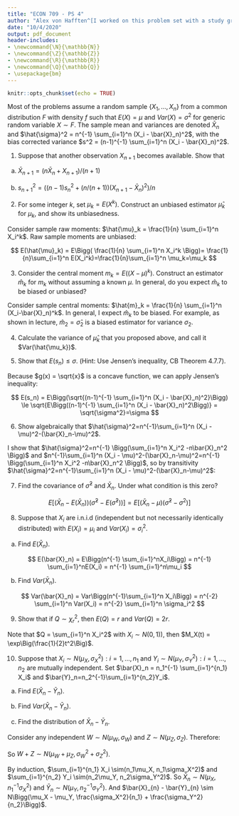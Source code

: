 ```yaml
---
title: "ECON 709 - PS 4"
author: "Alex von Hafften^[I worked on this problem set with a study group of Michael Nattinger, Andrew Smith, and Ryan Mather. I also discussed problems with Emily Case, Sarah Bass, and Danny Edgel.]"
date: "10/4/2020"
output: pdf_document
header-includes:
- \newcommand{\N}{\mathbb{N}}
- \newcommand{\Z}{\mathbb{Z}}
- \newcommand{\R}{\mathbb{R}}
- \newcommand{\Q}{\mathbb{Q}}
- \usepackage{bm}
---
```


```r
knitr::opts_chunk$set(echo = TRUE)
```

Most of the problems assume a random sample $\{X_1, ..., X_n\}$ from a common distribution $F$ with density $f$ such that $E(X) = \mu$ and $Var(X) = \sigma^2$ for generic random variable $X \sim F$. The sample mean and variances are denoted $\bar{X}_n$ and $\hat{\sigma}^2 = n^{-1} \sum_{i=1}^n (X_i - \bar{X}_n)^2$, with the bias corrected variance $s^2 = (n-1)^{-1} \sum_{i=1}^n (X_i - \bar{X}_n)^2$.

1. Suppose that another observation $X_{n+1}$ becomes available.  Show that

(a) $\bar{X}_{n+1} = (n \bar{X}_n + X_{n+1})/(n+1)$

\begin{align*}
(n \bar{X}_n + X_{n+1})/(n+1) &= \Bigg(n n^{-1}\sum_{i=1}^nX_i + X_{n+1}\Bigg)/(n+1) \\
&= \Bigg(\sum_{i=1}^nX_i + X_{n+1}\Bigg)/(n+1) \\
&= \Bigg(\sum_{i=1}^{n+1}X_i\Bigg)/(n+1) \\
&= \bar{X}_{n+1}
\end{align*}

\pagebreak

(b) $s^2_{n+1}= ((n-1)s_n^2 + (n/(n+1))(X_{n+1}-\bar{X}_n)^2)/n$

\begin{align*}
s^2_{n+1} &= n^{-1} \sum_{i=1}^{n+1} (X_i - \bar{X}_{n+1})^2 \\
&= n^{-1} \sum_{i=1}^{n+1} [(X_i - \bar{X}_n) + (\bar{X}_n - \bar{X}_{n+1})]^2 \\
&= n^{-1} \sum_{i=1}^{n+1} \Bigg[(X_i - \bar{X}_n) + \Bigg(\bar{X}_n - \frac{n \bar{X}_n + X_{n+1}}{n+1}\Bigg)\Bigg]^2 \\
&= n^{-1} \sum_{i=1}^{n+1} \Bigg[(X_i - \bar{X}_n) + \Bigg(\frac{\bar{X}_n - X_{n+1}}{n+1}\Bigg)\Bigg]^2 \\
&= n^{-1} \sum_{i=1}^{n+1} \Bigg[(X_i - \bar{X}_n)^2 + 2(X_i - \bar{X}_n)\Bigg(\frac{\bar{X}_n - X_{n+1}}{n+1}\Bigg) + \Bigg(\frac{\bar{X}_n - X_{n+1}}{n+1}\Bigg)^2 \Bigg] \\
&= n^{-1} \Bigg[ \sum_{i=1}^{n+1} (X_i - \bar{X}_n)^2 + 2\Bigg(\frac{\bar{X}_n - X_{n+1}}{n+1}\Bigg)\sum_{i=1}^{n+1}(X_i - \bar{X}_n) + (n+1)\Bigg(\frac{\bar{X}_n - X_{n+1}}{n+1}\Bigg)^2 \Bigg] \\
&= n^{-1} \Bigg[ \sum_{i=1}^{n} (X_i - \bar{X}_n)^2 + (X_{n+1} - \bar{X}_n)^2 + 2\Bigg(\frac{\bar{X}_n - X_{n+1}}{n+1}\Bigg)\Bigg(\sum_{i=1}^{n}X_i +X_{n+1} - (n+1)\bar{X}_n\Bigg) + \frac{(\bar{X}_n - X_{n+1})^2}{n+1} \Bigg] \\
&= n^{-1} \Bigg[ (n-1)s^2_n + (X_{n+1} - \bar{X}_n)^2 + 2\Bigg(\frac{\bar{X}_n - X_{n+1}}{n+1}\Bigg)\Bigg(X_{n+1} - \bar{X}_n\Bigg) + \frac{(\bar{X}_n - X_{n+1})^2}{n+1} \Bigg] \\
&= n^{-1} \Bigg[ (n-1)s^2_n + (X_{n+1} - \bar{X}_n)^2 - 2\Bigg(\frac{(\bar{X}_n - X_{n+1})^2}{n+1}\Bigg) + \frac{(\bar{X}_n - X_{n+1})^2}{n+1} \Bigg] \\
&= n^{-1} \Bigg[ (n-1)s^2_n + (X_{n+1} - \bar{X}_n)^2 - \frac{(\bar{X}_n - X_{n+1})^2}{n+1} \Bigg] \\
&= n^{-1} \Bigg[ (n-1)s_n^2 + \frac{n}{n+1}(X_{n+1}-\bar{X}_n)^2 \Bigg]
\end{align*}

\pagebreak

2. For some integer $k$, set $\mu_k=E(X^k)$. Construct an unbiased estimator $\hat{\mu}_k$ for $\mu_k$, and show its unbiasedness.

Consider sample raw moments: $\hat{\mu}_k = \frac{1}{n} \sum_{i=1}^n X_i^k$. Raw sample moments are unbiased:

$$
E(\hat{\mu}_k) = E\Bigg( \frac{1}{n} \sum_{i=1}^n X_i^k \Bigg)= \frac{1}{n}\sum_{i=1}^n E(X_i^k)=\frac{1}{n}\sum_{i=1}^n \mu_k=\mu_k
$$

3. Consider the central moment $m_k = E((X- \mu)^k)$. Construct an estimator $\hat{m}_k$ for $m_k$ without assuming a known $\mu$. In general, do you expect $\hat{m}_k$ to be biased or unbiased?

Consider sample central moments: $\hat{m}_k = \frac{1}{n} \sum_{i=1}^n (X_i-\bar{X}_n)^k$. In general, I expect $\hat{m}_k$ to be biased.  For example, as shown in lecture, $\hat{m}_2 = \hat{\sigma}_2$ is a biased estimator for variance $\sigma_2$.

4. Calculate the variance of $\hat{\mu}_k$ that you proposed above, and call it $Var(\hat{\mu_k})$.

\begin{align*}
Var(\hat{\mu}_k) 
&= E(\hat{\mu}_k^2) - E(\hat{\mu}_k)^2\\
&= E\Bigg( \Bigg(\frac{1}{n} \sum_{i=1}^n X_i^k \Bigg)^2\Bigg)-\mu_k^2 \\
&= \frac{1}{n^2}E\Bigg( \Bigg( \sum_{i=1}^n X_i^k \Bigg)^2\Bigg)-\mu_k^2 \\
&= \frac{1}{n^2}E\Bigg( \sum_{i=1}^n\sum_{j=1}^n X_i^kX_j^k \Bigg)-\mu_k^2 \\
&= \frac{1}{n^2}E\Bigg( \sum_{i=1}^n X_i^{2k} + \sum_{i=1}^n\sum_{j=1; i \neq j}^n X_i^kX_j^k \Bigg)-\mu_k^2 \\
&= \frac{1}{n^2} \sum_{i=1}^n E[X_i^{2k}] + \frac{1}{n^2}\sum_{i=1}^n\sum_{j=1; i \neq j}^n E[X_i^k]E[X_j^k] -\mu_k^2 \\
&= \frac{1}{n^2} \sum_{i=1}^n \mu_{2k} + \frac{1}{n^2}\sum_{i=1}^n\sum_{j=1; i \neq j}^n \mu_k^2 -\mu_k^2 \\
&= \frac{1}{n^2} n\mu_{2k} + \frac{1}{n^2}(n^2-n) \mu_k^2 -\mu_k^2 \\
&= \frac{1}{n} \mu_{2k} + \mu_k^2-\frac{\mu_k^2}{n}  -\mu_k^2 \\
&= \frac{\mu_{2k} - \mu_k^2}{n} 
\end{align*}

\pagebreak

5. Show that $E(s_n) \le \sigma$. (Hint: Use Jensen's inequality, CB Theorem 4.7.7).

Because $g(x) = \sqrt{x}$ is a concave function, we can apply Jensen's inequality:

$$
E(s_n) = E\Bigg(\sqrt{(n-1)^{-1} \sum_{i=1}^n (X_i - \bar{X}_n)^2}\Bigg) \le \sqrt{E\Bigg((n-1)^{-1} \sum_{i=1}^n (X_i - \bar{X}_n)^2\Bigg)} = \sqrt{\sigma^2}=\sigma
$$

6. Show algebraically that $\hat{\sigma}^2=n^{-1}\sum_{i=1}^n (X_i - \mu)^2-(\bar{X}_n-\mu)^2$.

I show that $\hat{\sigma}^2=n^{-1} \Bigg(\sum_{i=1}^n X_i^2  -n\bar{X}_n^2 \Bigg)$ and $n^{-1}\sum_{i=1}^n (X_i - \mu)^2-(\bar{X}_n-\mu)^2=n^{-1} \Bigg(\sum_{i=1}^n X_i^2  -n\bar{X}_n^2 \Bigg)$, so by transitivity $\hat{\sigma}^2=n^{-1}\sum_{i=1}^n (X_i - \mu)^2-(\bar{X}_n-\mu)^2$:

\begin{align*}
n^{-1}\sum_{i=1}^n (X_i - \mu)^2-(\bar{X}_n-\mu)^2 
&= n^{-1}\sum_{i=1}^n (X_i^2 -2X_i\mu + \mu^2)-(\bar{X}_n^2-2\bar{X}_n\mu + \mu^2)\\
&= n^{-1} \Bigg(\sum_{i=1}^n X_i^2 -2\mu\sum_{i=1}^nX_i + n\mu^2-n\bar{X}_n^2+2n\bar{X}_n\mu -n\mu^2\Bigg)\\
&= n^{-1} \Bigg(\sum_{i=1}^n X_i^2  -n\bar{X}_n^2 \Bigg)\\
\end{align*}

\begin{align*}
\hat{\sigma}^2 
&= n^{-1} \sum_{i=1}^n (X_i - \bar{X}_n)^2 \\
&= n^{-1} \sum_{i=1}^n (X_i^2 -2X_i\bar{X}_n+ \bar{X}_n^2) \\
&= n^{-1} \Bigg(\sum_{i=1}^n X_i^2 - 2\bar{X}_n \sum_{i=1}^n X_i+ \sum_{i=1}^n\bar{X}_n^2\Bigg) \\
&= n^{-1} \Bigg(\sum_{i=1}^n X_i^2 - 2\bar{X}_n n\bar{X}_n+ n\bar{X}_n^2\Bigg) \\
&= n^{-1} \Bigg(\sum_{i=1}^n X_i^2 - n\bar{X}_n^2\Bigg) \\
\end{align*}

\pagebreak

7. Find the covariance of $\hat{\sigma}^2$ and $\bar{X}_n$. Under what condition is this zero?

$$
E\Big[(\bar{X}_n-E(\bar{X}_n))(\hat{\sigma}^2 - E(\hat{\sigma}^2))\Big] = 
E\Big[(\bar{X}_n-\mu)(\hat{\sigma}^2 - \sigma^2)\Big]
$$

\pagebreak

8. Suppose that $X_i$ are i.n.i.d (independent but not necessarily identically distributed) with $E(X_i)=\mu_i$ and $Var(X_i)=\sigma_i^2$.

(a) Find $E(\bar{X}_n)$.

$$
E(\bar{X}_n) = E\Bigg(n^{-1} \sum_{i=1}^nX_i\Bigg) = n^{-1} \sum_{i=1}^nE(X_i) = n^{-1} \sum_{i=1}^n\mu_i
$$

(b) Find $Var(\bar{X}_n)$.


$$
Var(\bar{X}_n) = Var\Bigg(n^{-1}\sum_{i=1}^n X_i\Bigg) = n^{-2} \sum_{i=1}^n Var(X_i) = n^{-2} \sum_{i=1}^n \sigma_i^2
$$

\pagebreak

9. Show that if $Q \sim \chi^2_r$, then $E(Q) = r$ and $Var(Q)=2r$. 

Note that $Q = \sum_{i=1}^n X_i^2$ with $X_i \sim N(0,1)$), then $M_X(t) = \exp\Big(\frac{1}{2}t^2\Big)$.

\begin{align*}
M_X^{(1)}(t) 
&= \exp\Big(\frac{1}{2}t^2\Big)t\\
M_X^{(2)}(t) 
&= \exp\Big(\frac{1}{2}t^2\Big) + \exp\Big(\frac{1}{2}t^2\Big)t^2\\
M_X^{(3)}(t) 
&= \exp\Big(\frac{1}{2}t^2\Big)t + \exp\Big(\frac{1}{2}t^2\Big)t^3 + 2\exp\Big(\frac{1}{2}t^2\Big)t \\
&= 3\exp\Big(\frac{1}{2}t^2\Big)t + \exp\Big(\frac{1}{2}t^2\Big)t^3 \\
M_X^{(4)}(t) 
&= 3\exp\Big(\frac{1}{2}t^2\Big) + 3\exp\Big(\frac{1}{2}t^2\Big)t^2 + \exp\Big(\frac{1}{2}t^2\Big)t^4 + 3\exp\Big(\frac{1}{2}t^2\Big)t^2\\
&= \exp\Big(\frac{1}{2}t^2\Big)t^4 + 6\exp\Big(\frac{1}{2}t^2\Big)t^2 + 3\exp\Big(\frac{1}{2}t^2\Big)
\end{align*}

\begin{align*}
E[X] &= M_X^{(1)}(0)= 0 \\
E[X^2] &= M_X^{(2)}(0)= 1 \\
E[X^3] &= M_X^{(3)}(0)= 0 \\
E[X^4] &= M_X^{(4)}(0)= 3\\
\end{align*}

\begin{align*}
E(Q) = E\Bigg( \sum_{i=1}^r X_i^2 \Bigg) = \sum_{i=1}^r E(X_i^2) = \sum_{i=1}^r (1)= r
\end{align*}

\begin{align*}
Var(Q) &= E(Q^2)-E(Q)^2 \\
&= E\Bigg(\Bigg(\sum_{i=1}^r X_i^2\Bigg)^2\Bigg)-r^2 \\
&= E\Bigg(\sum_{i=1}^r\sum_{j=1}^r X_i^2X_j^2 \Bigg) - r^2\\
&= E\Bigg(\sum_{i=1}^rX_i^4 + \sum_{i=1}^r\sum_{j=1; j \neq i}^r X_i^2X_j^2\Bigg)-r^2\\
&= \sum_{i=1}^rE(X_i^4) + \sum_{i=1}^r\sum_{j=1; j \neq i}^r E(X_i^2)E(X_j^2)-r^2 \\
&= \sum_{i=1}^r (3) + \sum_{i=1}^r\sum_{j=1; j \neq i}^r (1)(1)-r^2 \\
&= 3r + r(r-1)-r^2 \\
&= 2r
\end{align*}

\pagebreak

10. Suppose that $X_i \sim N(\mu_X, \sigma_X^2): i = 1,...,n_1$ and $Y_i \sim N(\mu_Y, \sigma_Y^2): i = 1,...,n_2$ are mutually independent. Set $\bar{X}_n = n_1^{-1} \sum_{i=1}^{n_1} X_i$ and $\bar{Y}_n=n_2^{-1}\sum_{i=1}^{n_2}Y_i$.

(a) Find $E(\bar{X}_n -\bar{Y}_n)$.

\begin{align*}
E(\bar{X}_n -\bar{Y}_n) 
&= E\Bigg(n_1^{-1} \sum_{i=1}^{n_1} X_i - n_2^{-1}\sum_{i=1}^{n_2}Y_i \Bigg) \\
&= n_1^{-1} \sum_{i=1}^{n_1} E(X_i) - n_2^{-1}\sum_{i=1}^{n_2} E(Y_i) \\
&= n_1^{-1} \sum_{i=1}^{n_1} \mu_X - n_2^{-1}\sum_{i=1}^{n_2} \mu_Y \\
&= \mu_X - \mu_Y
\end{align*}

(b) Find $Var(\bar{X}_n -\bar{Y}_n)$.

\begin{align*}
Var(\bar{X}_n -\bar{Y}_n) 
&= Var\Bigg(n_1^{-1} \sum_{i=1}^{n_1} X_i + n_2^{-1}\sum_{i=1}^{n_2}Y_i \Bigg) \\
&= n_1^{-2} \sum_{i=1}^{n_1} Var(X_i) + n_2^{-2}\sum_{i=1}^{n_2} Var(Y_i) \\
&= n_1^{-2} \sum_{i=1}^{n_1} \sigma_X^2 + n_2^{-2}\sum_{i=1}^{n_2} \sigma_Y^2  \\
&= \frac{\sigma_X^2}{n_1} + \frac{\sigma_Y^2}{n_2} \\
\end{align*}

\pagebreak

(c) Find the distribution of $\bar{X}_n - \bar{Y}_n$.

Consider any independent $W \sim N(\mu_W, \sigma_W)$ and $Z \sim N(\mu_Z, \sigma_Z)$. Therefore:

\begin{align*}
M_W(t) 
&= \exp\Bigg(t\mu_W + \frac{t^2}{2}\sigma_W^2\Bigg) \\
M_Z(t) 
&= \exp\Bigg(t\mu_Z + \frac{t^2}{2}\sigma_Z^2\Bigg) \\
M_{W+Z}(t) 
&= E[\exp(t(W+Z))] \\
&= E[\exp(tW)\exp(tZ)]\\
&= E[\exp(tW)]E[\exp(tZ)] \\
&= M_W(t)M_Z(t) \\
&= \exp\Bigg(t\mu_W + \frac{t^2}{2}\sigma_W^2\Bigg)\exp\Bigg(t\mu_Z + \frac{t^2}{2}\sigma_Z^2\Bigg) \\
&= \exp\Bigg(t\mu_W + \frac{t^2}{2}\sigma_W^2+t\mu_Z + \frac{t^2}{2}\sigma_Z^2\Bigg)\\
&= \exp\Bigg(t(\mu_W+\mu_Z) + \frac{t^2}{2}(\sigma_W^2+\sigma_Z^2)\Bigg)
\end{align*}

So $W+Z \sim N(\mu_W+\mu_Z, \sigma_W^2+\sigma_Z^2)$.

By induction, $\sum_{i=1}^{n_1} X_i \sim(n_1\mu_X, n_1\sigma_X^2)$ and $\sum_{i=1}^{n_2} Y_i \sim(n_2\mu_Y, n_2\sigma_Y^2)$. So $\bar{X}_{n} \sim N(\mu_X, n_1^{-1}\sigma_X^2)$ and $\bar{Y}_{n} \sim N (\mu_Y, n_2^{-1}\sigma_Y^2)$.  And $\bar{X}_{n} - \bar{Y}_{n} \sim N\Bigg(\mu_X - \mu_Y, \frac{\sigma_X^2}{n_1} + \frac{\sigma_Y^2}{n_2}\Bigg)$.